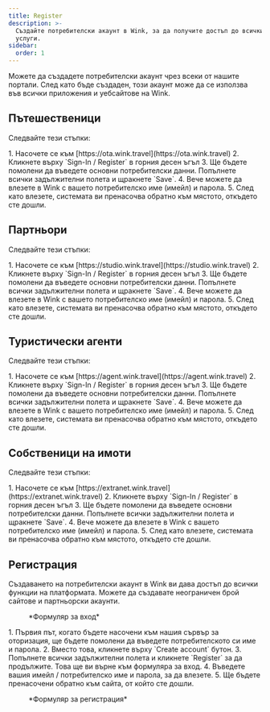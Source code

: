 ```yaml
---
title: Register
description: >-
  Създайте потребителски акаунт в Wink, за да получите достъп до всички наши
  услуги.
sidebar:
  order: 1
---
```


Можете да създадете потребителски акаунт чрез всеки от нашите портали. След като бъде създаден, този акаунт може да се използва във всички приложения и уебсайтове на Wink.

## Пътешественици

Следвайте тези стъпки:

<Steps>
  1. Насочете се към [https://ota.wink.travel](https://ota.wink.travel)
  2. Кликнете върху `Sign-In / Register` в горния десен ъгъл
  3. Ще бъдете помолени да въведете основни потребителски данни. Попълнете всички задължителни полета и щракнете `Save`.
  4. Вече можете да влезете в Wink с вашето потребителско име (имейл) и парола.
  5. След като влезете, системата ви пренасочва обратно към мястото, откъдето сте дошли.
</Steps>


## Партньори

Следвайте тези стъпки:

<Steps>
  1. Насочете се към [https://studio.wink.travel](https://studio.wink.travel)
  2. Кликнете върху `Sign-In / Register` в горния десен ъгъл
  3. Ще бъдете помолени да въведете основни потребителски данни. Попълнете всички задължителни полета и щракнете `Save`.
  4. Вече можете да влезете в Wink с вашето потребителско име (имейл) и парола.
  5. След като влезете, системата ви пренасочва обратно към мястото, откъдето сте дошли.
</Steps>


## Туристически агенти

Следвайте тези стъпки:

<Steps>
  1. Насочете се към [https://agent.wink.travel](https://agent.wink.travel)
  2. Кликнете върху `Sign-In / Register` в горния десен ъгъл
  3. Ще бъдете помолени да въведете основни потребителски данни. Попълнете всички задължителни полета и щракнете `Save`.
  4. Вече можете да влезете в Wink с вашето потребителско име (имейл) и парола.
  5. След като влезете, системата ви пренасочва обратно към мястото, откъдето сте дошли.
</Steps>


## Собственици на имоти

Следвайте тези стъпки:

<Steps>
  1. Насочете се към [https://extranet.wink.travel](https://extranet.wink.travel)
  2. Кликнете върху `Sign-In / Register` в горния десен ъгъл
  3. Ще бъдете помолени да въведете основни потребителски данни. Попълнете всички задължителни полета и щракнете `Save`.
  4. Вече можете да влезете в Wink с вашето потребителско име (имейл) и парола.
  5. След като влезете, системата ви пренасочва обратно към мястото, откъдето сте дошли.
</Steps>


## Регистрация

Създаването на потребителски акаунт в Wink ви дава достъп до всички функции на платформата. Можете да създавате неограничен брой сайтове и партньорски акаунти.

<figure>
  <CloudinaryImage width="350" height="553" resize="scale" quality="best" alt="Вход" src="academy/sign-in" errorImage="noimage_opaque_nyrtl0.png" />

  <figcaption>*Формуляр за вход*</figcaption>
</figure>


<Steps>
  1. Първия път, когато бъдете насочени към нашия сървър за оторизация, ще бъдете помолени да въведете потребителското си име и парола.
  2. Вместо това, кликнете върху `Create account` бутон.
  3. Попълнете всички задължителни полета и кликнете `Register` за да продължите. Това ще ви върне към формуляра за вход.
  4. Въведете вашия имейл / потребителско име и парола, за да влезете.
  5. Ще бъдете пренасочени обратно към сайта, от който сте дошли.
</Steps>


<figure>
  <CloudinaryImage width="350" height="615" resize="scale" quality="best" alt="Регистрация" src="academy/register" errorImage="noimage_opaque_nyrtl0.png" />

  <figcaption>*Формуляр за регистрация*</figcaption>
</figure>

